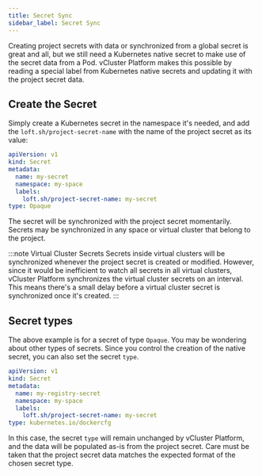 ```yaml
---
title: Secret Sync
sidebar_label: Secret Sync
---
```


Creating project secrets with data or synchronized from a global secret is great and all, but we still need a Kubernetes native secret to make use of the secret data from a Pod. vCluster Platform makes this possible by reading a special label from Kubernetes native secrets and updating it with the project secret data.

## Create the Secret

Simply create a Kubernetes secret in the namespace it's needed, and add the `loft.sh/project-secret-name` with the name of the project secret as its value:

```yaml
apiVersion: v1
kind: Secret
metadata:
  name: my-secret
  namespace: my-space
  labels:
    loft.sh/project-secret-name: my-secret
type: Opaque
```

The secret will be synchronized with the project secret momentarily. Secrets may be synchronized in any space or virtual cluster that belong to the project.

:::note Virtual Cluster Secrets
Secrets inside virtual clusters will be synchronized whenever the project secret is created or modified. However, since it would be inefficient to watch all secrets in all virtual clusters, vCluster Platform synchronizes the virtual cluster secrets on an interval. This means there's a small delay before a virtual cluster secret is synchronized once it's created.
:::

## Secret types

The above example is for a secret of type `Opaque`. You may be wondering about other types of secrets. Since you control the creation of the native secret, you can also set the secret `type`.

```yaml
apiVersion: v1
kind: Secret
metadata:
  name: my-registry-secret
  namespace: my-space
  labels:
    loft.sh/project-secret-name: my-secret
type: kubernetes.io/dockercfg
```

In this case, the secret `type` will remain unchanged by vCluster Platform, and the data will be populated as-is from the project secret. Care must be taken that the project secret data matches the expected format of the chosen secret type.
